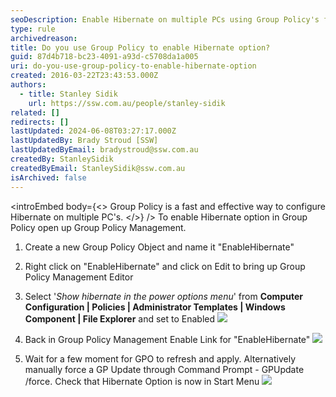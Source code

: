 ```yaml
---
seoDescription: Enable Hibernate on multiple PCs using Group Policy's fast and effective configuration method.
type: rule
archivedreason:
title: Do you use Group Policy to enable Hibernate option?
guid: 87d4b718-bc23-4091-a93d-c5708da1a005
uri: do-you-use-group-policy-to-enable-hibernate-option
created: 2016-03-22T23:43:53.000Z
authors:
  - title: Stanley Sidik
    url: https://ssw.com.au/people/stanley-sidik
related: []
redirects: []
lastUpdated: 2024-06-08T03:27:17.000Z
lastUpdatedBy: Brady Stroud [SSW]
lastUpdatedByEmail: bradystroud@ssw.com.au
createdBy: StanleySidik
createdByEmail: StanleySidik@ssw.com.au
isArchived: false
---
```


<introEmbed
  body={<>
Group Policy is a fast and effective way to configure Hibernate on multiple PC's.
  </>}
/>
To enable Hibernate option in Group Policy open up Group Policy Management.

1. Create a new Group Policy Object and name it "EnableHibernate"

2. Right click on "EnableHibernate" and click on Edit to bring up Group Policy Management Editor

3. Select '_Show hibernate in the power options menu_' from **Computer Configuration | Policies | Administrator Templates | Windows Component | File Explorer** and set to Enabled
   ![](/uploads/rules/do-you-use-group-policy-to-enable-hibernate-option/HibernateGPO.jpg)

4. Back in Group Policy Management Enable Link for "EnableHibernate"
   ![](/uploads/rules/do-you-use-group-policy-to-enable-hibernate-option/GPOLink.jpg)

5. Wait for a few moment for GPO to refresh and apply. Alternatively manually force a GP Update through Command Prompt - GPUpdate /force. Check that Hibernate Option is now in Start Menu
   ![](/uploads/rules/do-you-use-group-policy-to-enable-hibernate-option/StartHibernateEnabled.jpg)
